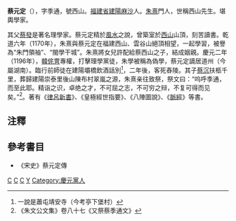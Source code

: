 '''蔡元定'''（{{bd|1135年||1198年}}），字季通，號西山。[[福建省|福建省]][[建陽|建陽]][[麻沙|麻沙]]人。[[朱熹|朱熹]]門人，世稱西山先生。堪輿學家。

其父[[蔡發|蔡發]]是著名理學家。蔡元定精於[[風水|風水]]之說，曾築室於[[西山|西山]]山頂，刻苦讀書。乾道六年（1170年），朱熹與蔡元定在福建西山、雲谷山絕頂相望，一起學習，被譽為“朱門領袖”、“閩學干城”。朱熹將女兒許配給蔡西山之子，結成姻親。慶元二年（1196年），[[韓侂冑|韓侂冑]]專權，打擊理學黨徒，朱學被稱為偽學，蔡元定謫居道州（今屬湖南）。臨行前師徒在建陽壩橋飲酒話別<ref>一說是蕭屯靖安寺（今考亭下堡村）</ref>，二年後，客死舂陵。其子[[蔡沉|蔡沉]]扶柩千里，葬歸建陽崇泰里後山陳布村翠嵐之源，朱熹亲往致祭，祭文曰：“呜呼季通，而至此耶。精诣之识，卓绝之才，不可屈之志，不可穷之辩，不复可得而见矣。”<ref>《朱文公文集》卷八十七《又祭蔡季通文》</ref>。著有《[[律呂新書|律呂新書]]》、《皇極經世指要》、《八陣圖說》、《[[脈經|脈經]]》等書。

==注釋==
<div class="references-small">
<references />
</div>

==參考書目==
* 《宋史》蔡元定傳

[[Category:宋朝理學家|C]]
[[Category:古代風水大師|C]]
[[Category:建阳人|C]]
[[Category:蔡姓|Y]]
[[Category:慶元黨人|Category:慶元黨人]]